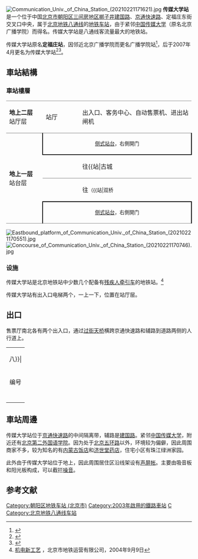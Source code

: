 {{noteTA
|G1 =Railway}}
{{Infobox station
|name = 传媒大学
|eng_name = Chuanmei Daxue<br />(Communication Univ. of China)<ref name=map2021>{{cite web|url=https://www.bjsubway.com/subway/images/luwangtu.png|title=北京城市轨道交通线网图|date=2021-12-31|access-date=2021-12-30|archive-date=2021-12-31|archive-url=https://web.archive.org/web/20211231004642/https://www.bjsubway.com/subway/images/luwangtu.png}}</ref>
|linecolour = {{北京地铁颜色|八}}
|image = Westbound platform of Communication Univ. of China Station (20210829182022).jpg
|caption = 传媒大学站西行站台
|other_name = 
|country = {{PRC}}
|borough = [[北京市|北京市]][[朝阳区_(北京市)|朝阳区]][[三间房地区|三间房地区]][[梆子井|梆子井]]
|address = [[建国路_(北京)|建国路]]、[[京通快速路|京通快速路]]、定福庄东街交叉口中央
|coordinates = {{coord|39.908045|116.548813|display=inline,title|type:railwaystation_region:CN_scale:10000}}
|elevation = 
|operator = [[北京市地铁运营有限公司|北京市地铁运营有限公司]]
|lines = {{北京地铁线路名|八|SL}}
|distance = 
|platform = 2座[[侧式站台|侧式站台]]
|tracks = 2条
|bus_routes = 
|bus_stands = 
|connections = 公交站：梆子井、地铁传媒大学站
|structure = 地面车站
|hall = 整体式站厅
|depth = 
|levels = 
|interchange = 
|exits = 3個
|lift = 
|escalator = 
|architect = 
|architectural_style = 
|colour = 灰色<ref name="gmrb">{{cite news|url=http://www.gmw.cn/01gmrb/1999-09/27/GB/GM%5E18192%5E6%5EGM6-2715.HTM|title=北京新地铁揭开神秘面纱|publisher=[[光明日报|光明日报]]|date=1999-09-27|accessdate=2016-05-05|archive-url=https://web.archive.org/web/20150416022642/http://www.gmw.cn/01gmrb/1999-09/27/GB/GM%5E18192%5E6%5EGM6-2715.HTM|archive-date=2015-04-16|dead-url=yes}}</ref>
|type = 
|status = 运营中
|code = BT04
|zone = 
|classification = 
|website = 
|built = 
|opened = 2003年12月27日
|former = 定福庄站、广播学院站
|pass_year = 
|passengers = 
|pass_system = 
|pass_rank = 
|mpassengers = 
|trains = 
|station_hours = 
|hours = 
|first = {{北京地铁线路名|八|S}}
:往{{北京地铁起讫站|1|L}}：05:38
:往{{北京地铁起讫站|八通|R}}：05:46
|last = {{北京地铁线路名|八|S}}
:往{{北京地铁起讫站|1|L}}：23:24
:往{{北京地铁起讫站|八通|R}}：23:48
|adjacent = {{adjacent stations|system=北京地铁|line=八|left=高碑店|right=双桥|note-left=2.002km|note-mid=距离[[四惠站|四惠]]5.092km|note-right=1.894km}}
|other_services = 
|route_map = {{Routemap|inline=yes|map=
uSTRf\uSTRg~~ ~~{{rmr|Licon=U|{{stl|北京地铁|高碑店}}}}
uSTR+BSr\uSTR+BSl
uSTR+BSr\uSTR+BSl
uSTR+c2\uABZg3
uABZg+1\uSTR+c4
uSTRf\uSTRg~~ ~~{{rmr|Licon=D|{{stl|北京地铁|双桥}}}}
}}
}}
[[File:Communication_Univ._of_China_Station_(20210221171621).jpg|thumb]]
'''传媒大学站'''是一个位于中国[[北京市|北京市]][[朝阳区_(北京市)|朝阳区]][[三间房地区|三间房地区]][[梆子井|梆子井]][[建国路_(北京)|建国路]]、[[京通快速路|京通快速路]]、定福庄东街交叉口中央，属于[[北京地铁|北京地铁]][[北京地铁八通线|八通线]]的[[地铁车站|地铁车站]]，由于紧邻[[中国传媒大学|中国传媒大学]]（原名北京广播学院）而得名。传媒大学站是八通线客流量最大的地铁站。

传媒大学站原名'''定福庄站'''，因邻近北京广播学院而更名广播学院站<ref>{{cite news|author=涂露芳; 缴志刚; 王志华|url=http://www.china.com.cn/chinese/difang/435075.htm|title=北京地铁八通线下月通电试车 4座车站改用新名|publisher=[[北京日报|北京日报]]|date=2003-11-04|accessdate=2017-12-05|archive-date=2004-12-24|archive-url=https://web.archive.org/web/20041224040605/http://www.china.com.cn/chinese/difang/435075.htm|dead-url=no}}</ref>，后于2007年4月更名为传媒大学站<ref>{{cite news|author=陈斯|url=http://news.163.com/07/0403/09/3B56N85V000120GU.html|title=“广播学院”？“传媒大学”！|publisher=[[法制晚报|法制晚报]]|date=2007-04-03|accessdate=2017-12-05|archive-url=https://web.archive.org/web/20171205143543/http://news.163.com/07/0403/09/3B56N85V000120GU.html|archive-date=2017-12-05|dead-url=yes}}</ref><ref>{{cite news|author=胡晓华|url=http://news.163.com/07/0412/18/3BT8B3GM000120GU.html|title=传媒大学站上岗|publisher=[[法制晚报|法制晚报]]|date=2007-04-12|accessdate=2017-12-05|archive-url=https://web.archive.org/web/20171205143554/http://news.163.com/07/0412/18/3BT8B3GM000120GU.html|archive-date=2017-12-05|dead-url=yes}}</ref>。

== 車站結構 ==
=== 車站樓層 ===
{|cellspacing=0 cellpadding=3
|style="border-top:solid 1px gray;border-bottom:solid 1px gray;" width=100|'''地上二层'''<br />站厅层
|style="border-top:solid 1px gray;border-bottom:solid 1px gray;" width=100|站厅
|style="border-top:solid 1px gray;border-bottom:solid 1px gray;" width=350|出入口、客务中心、自动售票机、进出站闸机
|-
|style="border-bottom:solid 1px gray;" rowspan=6|'''地上一层'''<br />站台层
|style="border-right:solid 2px black;border-left:solid 2px black;border-bottom:solid 2px black;" colspan=2|<center><small>[[侧式站台|侧式站台]]，右側開门</small></center>
|-
|style="border-bottom:solid 1px gray;"|{{arrow|L}}
|style="border-bottom:solid 1px gray;"|{{北京地铁线路名|八|c}}往{{站|古城||北京市}}（[[北京地铁1号线|1号线]]）<small>（{{站|高碑店||北京市}}）</small>
|-
|{{arrow|R}}
|{{北京地铁线路名|八|c}}往{{站|环球度假区}}<small>（{{站|双桥||北京地铁}}）</small>
|-
|style="border-right:solid 2px black;border-left:solid 2px black;border-top:solid 2px black;border-bottom:solid 1px gray;" colspan=2|<center><small>[[侧式站台|侧式站台]]，右側開门</small></center>
|}

[[File:Eastbound_platform_of_Communication_Univ._of_China_Station_(20210221170551).jpg|thumb]]
[[File:Concourse_of_Communication_Univ._of_China_Station_(20210221170746).jpg|thumb]]

=== 设施 ===
传媒大学站是北京地铁站中少数几个配备有[[残疾人牵引车|残疾人牵引车]]的地铁站。<ref>[http://www.bjsubway.com/node/1597 机电新工艺] {{Wayback|url=http://www.bjsubway.com/node/1597 |date=20101231185728 }}，北京市地铁运营有限公司，2004年9月9日</ref>

传媒大学站有出入口电梯两个，一上一下，位置在站厅层。

== 出口 ==
售票厅南北各有两个出入口，通过[[过街天桥|过街天桥]]横跨京通快速路和辅路到道路两侧的人行道上。
{| class="wikitable"
| colspan="5" align="center" bgcolor={{北京地铁颜色|八}}|
|-
! 编号 
! 指示
! 建议前往的目的地 
! 照片
! 无障碍设施
|-
| {{港鐵出口|A}} 
| 定福庄西街 
| 定福庄西里1号院、内蒙古饭店 
| [[File:Exit_A_of_Communication_Univ._of_China_Station_(20210221170847).jpg|150px]] 
| 
|-
| {{港鐵出口|B|附=斜}} 
| 定福庄东街 
| [[中国传媒大学|中国传媒大学]]、京通快速 
| [[File:Exit_B_of_Communication_Univ._of_China_Station_(20210221171159).jpg|150px]] 
| 
|-
| {{港鐵出口|C|附=斜}} 
| 京通快速 
| 三间房办事处、三间房派出所、中国传媒大学大学生公寓、珠江绿州家园、梆子井 
| [[File:Exit_C_of_Communication_Univ._of_China_Station_(20210221171247).jpg|150px]] 
| 
|-
| bgcolor="#EEEEEE" colspan=5 | {{港鐵出口|註=斜}}
|}

== 車站周邊 ==

传媒大学站位于[[京通快速路|京通快速路]]的中间隔离带，辅路是[[建国路|建国路]]。紧邻[[中国传媒大学|中国传媒大学]]，附近还有[[北京第二外国语学院|北京第二外国语学院]]。因为处于[[北京五环路|北京五环路]]以外，环境较为偏僻，因此周围商家不多，较为知名的有[[内蒙古饭店|内蒙古饭店]]和[[济世堂药店|济世堂药店]]，住宅小区有珠江绿洲家园。

此外由于传媒大学站位于地上，因此周围居住区沿线架设有[[声屏帐|声屏帐]]。主要由吸音板和阳光板构成，可以截拦[[噪音|噪音]]。

== 参考文献 ==
{{commonscat|Communication University Station}}
{{reflist}}

{{北京地铁八通线}}

[[Category:朝阳区地铁车站_(北京市)|Category:朝阳区地铁车站 (北京市)]]
[[Category:2003年啟用的鐵路車站|Category:2003年啟用的鐵路車站]]
[[Category:以學校命名的北京地铁車站|C]]
[[Category:北京地铁八通线车站|Category:北京地铁八通线车站]]